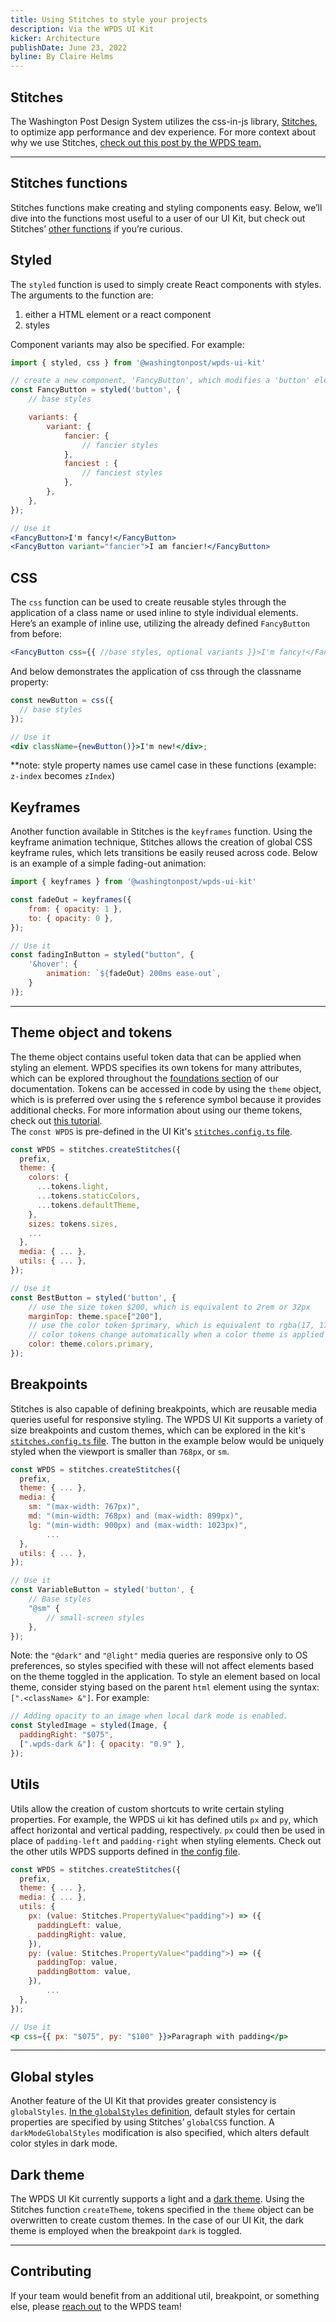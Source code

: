 ```yaml
---
title: Using Stitches to style your projects
description: Via the WPDS UI Kit
kicker: Architecture
publishDate: June 23, 2022
byline: By Claire Helms
---
```


## Stitches

The Washington Post Design System utilizes the css-in-js library, [Stitches](https://stitches.dev/), to optimize app performance and dev experience. For more context about why we use Stitches, [check out this post by the WPDS team.](https://build.washingtonpost.com/resources/architecture/stitches#Supporting%20Community)

---

## Stitches functions

Stitches functions make creating and styling components easy. Below, we’ll dive into the functions most useful to a user of our UI Kit, but check out Stitches’ [other functions](https://stitches.dev/docs/api) if you’re curious.

## Styled

The `styled` function is used to simply create React components with styles. The arguments to the function are:

1. either a HTML element or a react component
2. styles

Component variants may also be specified. For example:

```jsx
import { styled, css } from '@washingtonpost/wpds-ui-kit'

// create a new component, 'FancyButton', which modifies a 'button' element
const FancyButton = styled('button', {
	// base styles

	variants: {
		variant: {
			fancier: {
				// fancier styles
			},
			fanciest : {
				// fanciest styles
			},
		},
	},
});

// Use it
<FancyButton>I'm fancy!</FancyButton>
<FancyButton variant="fancier">I am fancier!</FancyButton>
```

## CSS

The `css` function can be used to create reusable styles through the application of a class name or used inline to style individual elements. Here’s an example of inline use, utilizing the already defined `FancyButton` from before:

```jsx
<FancyButton css={{ //base styles, optional variants }}>I'm fancy!</FancyButton>
```

And below demonstrates the application of css through the classname property:

```jsx
const newButton = css({
  // base styles
});

// Use it
<div className={newButton()}>I'm new!</div>;
```

\*\*note: style property names use camel case in these functions (example: `z-index` becomes `zIndex`)

## Keyframes

Another function available in Stitches is the `keyframes` function. Using the keyframe animation technique, Stitches allows the creation of global CSS keyframe rules, which lets transitions be easily reused across code. Below is an example of a simple fading-out animation:

```jsx
import { keyframes } from '@washingtonpost/wpds-ui-kit'

const fadeOut = keyframes({
	from: { opacity: 1 },
	to: { opacity: 0 },
});

// Use it
const fadingInButton = styled("button", {
	'&hover': {
		animation: `${fadeOut} 200ms ease-out`,
	}
)};
```

---

## Theme object and tokens

The theme object contains useful token data that can be applied when styling an element. WPDS specifies its own tokens for many attributes, which can be explored throughout the [foundations section](https://build.washingtonpost.com/#Foundations) of our documentation. Tokens can be accessed in code by using the `theme` object, which is is preferred over using the `$` reference symbol because it provides additional checks. For more information about using our theme tokens, check out [this tutorial](https://build.washingtonpost.com/resources/tutorials/how-to-use-our-theme).\
The `const WPDS` is pre-defined in the UI Kit's [`stitches.config.ts` file](https://github.com/washingtonpost/wpds-ui-kit/blob/main/ui/theme/src/stitches.config.ts).

```jsx
const WPDS = stitches.createStitches({
  prefix,
  theme: {
    colors: {
      ...tokens.light,
      ...tokens.staticColors,
      ...tokens.defaultTheme,
    },
    sizes: tokens.sizes,
    ...
  },
  media: { ... },
  utils: { ... },
});

// Use it
const BestButton = styled('button', {
	// use the size token $200, which is equivalent to 2rem or 32px
	marginTop: theme.space["200"],
	// use the color token $primary, which is equivalent to rgba(17, 17, 17, 1)
	// color tokens change automatically when a color theme is applied
	color: theme.colors.primary,
});
```

## Breakpoints

Stitches is also capable of defining breakpoints, which are reusable media queries useful for responsive styling. The WPDS UI Kit supports a variety of size breakpoints and custom themes, which can be explored in the kit's [`stitches.config.ts` file](https://github.com/washingtonpost/wpds-ui-kit/blob/main/ui/theme/src/stitches.config.ts). The button in the example below would be uniquely styled when the viewport is smaller than `768px`, or `sm`.

```jsx
const WPDS = stitches.createStitches({
  prefix,
  theme: { ... },
  media: {
    sm: "(max-width: 767px)",
    md: "(min-width: 768px) and (max-width: 899px)",
    lg: "(min-width: 900px) and (max-width: 1023px)",
		...
  },
  utils: { ... },
});

// Use it
const VariableButton = styled('button', {
	// Base styles
	"@sm" {
		// small-screen styles
	},
});
```

Note: the `"@dark"` and `"@light"` media queries are responsive only to OS preferences, so styles specified with these will not affect elements based on the theme toggled in the application. To style an element based on local theme, consider stying based on the parent `html` element using the syntax: `[".<className> &"]`. For example:

```jsx
// Adding opacity to an image when local dark mode is enabled.
const StyledImage = styled(Image, {
  paddingRight: "$075",
  [".wpds-dark &"]: { opacity: "0.9" },
});
```


## Utils

Utils allow the creation of custom shortcuts to write certain styling properties. For example, the WPDS ui kit has defined utils `px` and `py`, which affect horizontal and vertical padding, respectively. `px` could then be used in place of `padding-left` and `padding-right` when styling elements. Check out the other utils WPDS supports defined in [the config file](https://github.com/washingtonpost/wpds-ui-kit/blob/main/ui/theme/src/stitches.config.ts).

```jsx
const WPDS = stitches.createStitches({
  prefix,
  theme: { ... },
  media: { ... },
  utils: {
    px: (value: Stitches.PropertyValue<"padding">) => ({
      paddingLeft: value,
      paddingRight: value,
    }),
    py: (value: Stitches.PropertyValue<"padding">) => ({
      paddingTop: value,
      paddingBottom: value,
    }),
		...
  },
});

// Use it
<p css={{ px: "$075", py: "$100" }}>Paragraph with padding</p>
```

---

## Global styles

Another feature of the UI Kit that provides greater consistency is `globalStyles`. [In the `globalStyles` definition](https://github.com/washingtonpost/wpds-ui-kit/blob/main/ui/theme/src/stitches.config.ts#L102), default styles for certain properties are specified by using Stitches’ `globalCSS` function. A `darkModeGlobalStyles` modification is also specified, which alters default color styles in dark mode.

## Dark theme

The WPDS UI Kit currently supports a light and a [dark theme](https://github.com/washingtonpost/wpds-ui-kit/blob/main/ui/theme/src/stitches.config.ts#L94). Using the Stitches function `createTheme`, tokens specified in the `theme` object can be overwritten to create custom themes. In the case of our UI Kit, the dark theme is employed when the breakpoint `dark` is toggled.

---

## Contributing

If your team would benefit from an additional util, breakpoint, or something else, please [reach out](https://build.washingtonpost.com/resources/process/support) to the WPDS team!
